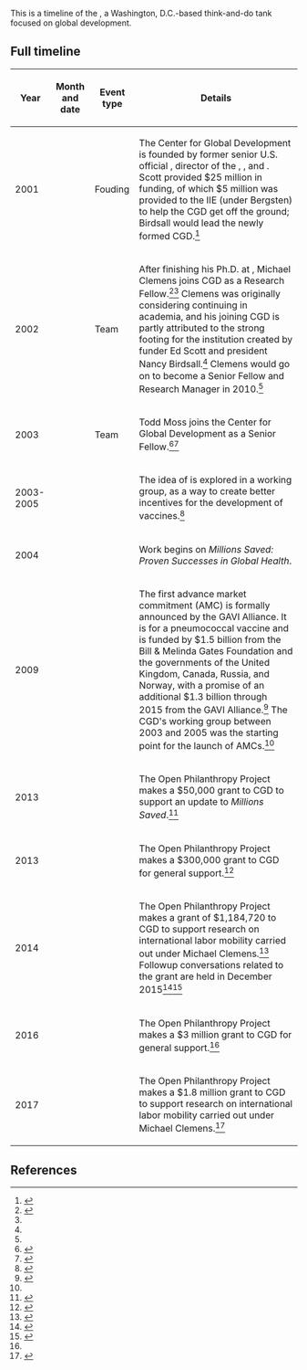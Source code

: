 This is a timeline of the {{w|Center for Global Development}}, a Washington, D.C.-based think-and-do tank focused on global development.

== Full timeline ==

{| class="sortable wikitable"
! Year !! Month and date !! Event type !! Details
|-
| 2001 || {{dts|November}} || Fouding || The Center for Global Development is founded by former senior U.S. official {{w|Edward W. Scott}}, director of the {{w|Peterson Institute for International Economics}}, {{w|C. Fred Bergsten}}, and {{w|Nancy Birdsall}}. Scott provided $25 million in funding, of which $5 million was provided to the IIE (under Bergsten) to help the CGD get off the ground; Birdsall would lead the newly formed CGD.<ref name=open-phil-case-study>{{cite web|url = https://www.openphilanthropy.org/blog/history-philanthropy-case-study-founding-center-global-development|title = History of Philanthropy Case Study: The Founding of the Center for Global Development|last = Karnofsky|first = Holden|date = June 15, 2016|accessdate = November 26, 2017|publisher = Open Philanthropy Project}}</ref>{{rp|20}}
|-
| 2002 || || Team || After finishing his Ph.D. at {{w|Harvard University}}, Michael Clemens joins CGD as a Research Fellow.<ref name=michael-clemens-linkedin>{{cite web|url = https://www.linkedin.com/in/michaelaclemens/|title = Michael Clemens|}}</ref><ref name=open-phil-case-study/> Clemens was originally considering continuing in academia, and his joining CGD is partly attributed to the strong footing for the institution created by funder Ed Scott and president Nancy Birdsall.<ref name=open-phil-case-study/> Clemens would go on to become a Senior Fellow and Research Manager in 2010.<ref name=michael-clemens-linkedin/>
|-
| 2003 || || Team || Todd Moss joins the Center for Global Development as a Senior Fellow.<ref name=todd-moss-linkedin>{{cite web|url = https://www.linkedin.com/in/todd-moss-b38a321/|title = Todd Moss|accessdate = November 26, 2017}}</ref><ref name=todd-moss-cgdev>{{cite web|url = https://www.cgdev.org/expert/todd-moss|title = Todd Moss|publisher = Center for Global Development|accessdate = November 26, 2017}}</ref>
|-
| 2003-2005 || || || The idea of {{w|advance market commitments}} is explored in a working group, as a way to create better incentives for the development of vaccines.<ref name=open-phil-cgd-support-2016>{{cite web|url = http://www.openphilanthropy.org/focus/us-policy/miscellaneous/center-global-development-general-support-2016|title = Center for Global Development — General Support 2016|publisher = [[wikipedia:Open Philanthropy Project|Open Philanthropy Project]]|date = February 24, 2016|accessdate = August 30, 2016}}</ref>
|-
| 2004 || || || Work begins on ''Millions Saved: Proven Successes in Global Health''.
|-
| 2009 || || || The first advance market commitment (AMC) is formally announced by the GAVI Alliance. It is for a pneumococcal vaccine and is funded by $1.5 billion from the Bill & Melinda Gates Foundation and the governments of the United Kingdom, Canada, Russia, and Norway, with a promise of an additional $1.3 billion through 2015 from the GAVI Alliance.<ref>{{cite web|url = http://www.gavi.org/library/news/press-releases/2009/gavi-partners-fulfill-promise-to-fight-pneumococcal-disease/|title = GAVI partners fulfill promise to fight pneumococcal disease|date = June 12, 2009|accessdate = August 30, 2016|publisher = [[wikipedia:GAVI Alliance|GAVI Alliance]]}}</ref> The CGD's working group between 2003 and 2005 was the starting point for the launch of AMCs.<ref name=open-phil-cgd-support-2016/>
|-
| 2013 || {{dts|June}} || || The Open Philanthropy Project makes a $50,000 grant to CGD to support an update to ''Millions Saved''.<ref>{{cite web|url = https://www.openphilanthropy.org/research/history-of-philanthropy/update-millions-saved-project|title = Update to Millions Saved Project|publisher = Open Philanthropy Project|accessdate = November 26, 2017}}</ref>
|-
| 2013 || {{dts|July}} || || The Open Philanthropy Project makes a $300,000 grant to CGD for general support.<ref name=open-phil-cgd-support-2013>{{cite web|url = https://www.openphilanthropy.org/focus/global-health-and-development/miscellaneous/center-global-development-general-support|title = Center for Global Development — General Support|accessdate = November 26, 2017|publisher = Open Philanthropy Project}}</ref>
|-
| 2014 || {{dts|March}} || || The Open Philanthropy Project makes a grant of $1,184,720 to CGD to support research on international labor mobility carried out under Michael Clemens.<ref name=open-phil-clemens-support-2014>{{cite web|url = https://www.openphilanthropy.org/focus/us-policy/immigration-policy/center-global-development-labor-mobility-research|title = Center for Global Development — Labor Mobility Research|accessdate = November 26, 2017}}</ref> Followup conversations related to the grant are held in December 2015<ref>{{cite web|url = https://www.openphilanthropy.org/sites/default/files/Michael_Clemens_and_Cynthia_Rathinasamy_12-15-2015_%28public%29.pdf|title = A conversation with Dr. Michael Clemens and Cynthia Rathinasamy, December 15, 2015 and June 2016.|publisher = Open Philanthropy Project|date = November 26, 2017}}</ref><ref>{{cite web|url = https://www.openphilanthropy.org/sites/default/files/Michael_Clemens_Cynthia_Rathinasamy_06-21-16_%28public%29.pdf|title = A conversation with Dr. Michael Clemens and Cynthia
Rathinasamy, June 21, 2016|date = June 21, 2016|accessdate = November 26, 2017}}</ref>
|-
| 2016 || {{dts|February}} || || The Open Philanthropy Project makes a $3 million grant to CGD for general support.<ref name=open-phil-cgd-support-2016/>
|-
| 2017 || {{dts|March}} || || The Open Philanthropy Project makes a $1.8 million grant to CGD to support research on international labor mobility carried out under Michael Clemens.<ref name=open-phil-clemens-support-2017>{{cite web|url = https://www.openphilanthropy.org/focus/us-policy/immigration-policy/center-global-development-migration-program|title = Center for Global Development — Migration Program|date = June 27, 2017|accessdate = November 26, 2017}}</ref>
|}

== References ==

{{reflist|30em}}
